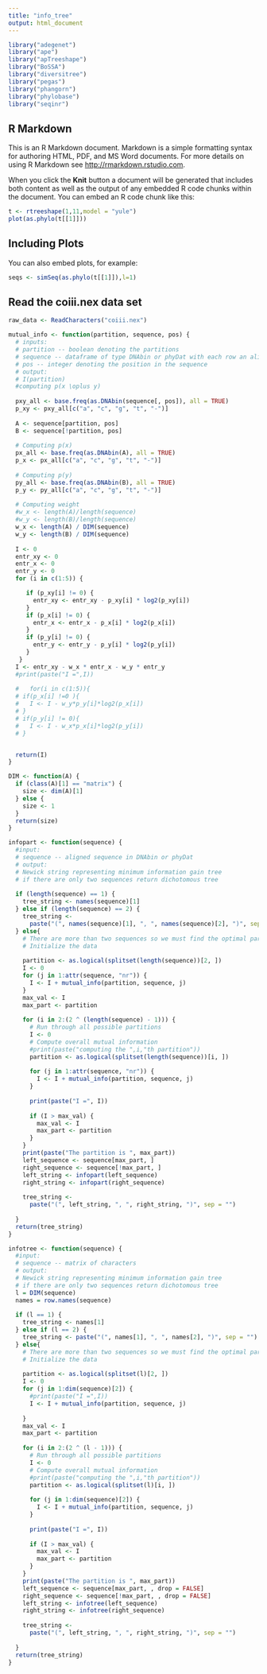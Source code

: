 ```yaml
---
title: "info_tree"
output: html_document
---
```


```r
library("adegenet")
library("ape")
library("apTreeshape")
library("BoSSA")
library("diversitree")
library("pegas")
library("phangorn")
library("phylobase")
library("seqinr")
```

## R Markdown

This is an R Markdown document. Markdown is a simple formatting syntax for authoring HTML, PDF, and MS Word documents. For more details on using R Markdown see <http://rmarkdown.rstudio.com>.

When you click the **Knit** button a document will be generated that includes both content as well as the output of any embedded R code chunks within the document. You can embed an R code chunk like this:

```r
t <- rtreeshape(1,11,model = "yule")
plot(as.phylo(t[[1]]))
```
## Including Plots

You can also embed plots, for example:

```r
seqs <- simSeq(as.phylo(t[[1]]),l=1)
```

## Read the coiii.nex data set
```r
raw_data <- ReadCharacters("coiii.nex")
```

```r
mutual_info <- function(partition, sequence, pos) {
  # inputs:
  # partition -- boolean denoting the partitions
  # sequence -- dataframe of type DNAbin or phyDat with each row an aligned sequence
  # pos -- integer denoting the position in the sequence
  # output:
  # I(partition)
  #computing p(x \oplus y)
  
  pxy_all <- base.freq(as.DNAbin(sequence[, pos]), all = TRUE)
  p_xy <- pxy_all[c("a", "c", "g", "t", "-")]
  
  A <- sequence[partition, pos]
  B <- sequence[!partition, pos]
  
  # Computing p(x)
  px_all <- base.freq(as.DNAbin(A), all = TRUE)
  p_x <- px_all[c("a", "c", "g", "t", "-")]
  
  # Computing p(y)
  py_all <- base.freq(as.DNAbin(B), all = TRUE)
  p_y <- py_all[c("a", "c", "g", "t", "-")]
  
  # Computing weight
  #w_x <- length(A)/length(sequence)
  #w_y <- length(B)/length(sequence)
  w_x <- length(A) / DIM(sequence)
  w_y <- length(B) / DIM(sequence)
  
  I <- 0
  entr_xy <- 0
  entr_x <- 0
  entr_y <- 0
  for (i in c(1:5)) {

     if (p_xy[i] != 0) {
       entr_xy <- entr_xy - p_xy[i] * log2(p_xy[i])
     }
     if (p_x[i] != 0) {
       entr_x <- entr_x - p_x[i] * log2(p_x[i])
     }
     if (p_y[i] != 0) {
       entr_y <- entr_y - p_y[i] * log2(p_y[i])
     }
   }
  I <- entr_xy - w_x * entr_x - w_y * entr_y
  #print(paste("I =",I))
    
  #   for(i in c(1:5)){
  # if(p_x[i] !=0 ){
  #   I <- I - w_y*p_y[i]*log2(p_x[i])
  # }
  # if(p_y[i] != 0){
  #   I <- I - w_x*p_x[i]*log2(p_y[i])
  # }


  return(I)
}
```

```r
DIM <- function(A) {
  if (class(A)[1] == "matrix") {
    size <- dim(A)[1]
  } else {
    size <- 1
  }
  return(size)
}
```

```r
infopart <- function(sequence) {
  #input:
  # sequence -- aligned sequence in DNAbin or phyDat
  # output:
  # Newick string representing minimum information gain tree
  # if there are only two sequences return dichotomous tree
  
  if (length(sequence) == 1) {
    tree_string <- names(sequence)[1]
  } else if (length(sequence) == 2) {
    tree_string <-
      paste("(", names(sequence)[1], ", ", names(sequence)[2], ")", sep = "")
  } else{
    # There are more than two sequences so we must find the optimal partition.
    # Initialize the data
    
    partition <- as.logical(splitset(length(sequence))[2, ])
    I <- 0
    for (j in 1:attr(sequence, "nr")) {
      I <- I + mutual_info(partition, sequence, j)
    }
    max_val <- I
    max_part <- partition
    
    for (i in 2:(2 ^ (length(sequence) - 1))) {
      # Run through all possible partitions
      I <- 0
      # Compute overall mutual information
      #print(paste("computing the ",i,"th partition"))
      partition <- as.logical(splitset(length(sequence))[i, ])
      
      for (j in 1:attr(sequence, "nr")) {
        I <- I + mutual_info(partition, sequence, j)
      }
      
      print(paste("I =", I))
      
      if (I > max_val) {
        max_val <- I
        max_part <- partition
      }
    }
    print(paste("The partition is ", max_part))
    left_sequence <- sequence[max_part, ]
    right_sequence <- sequence[!max_part, ]
    left_string <- infopart(left_sequence)
    right_string <- infopart(right_sequence)
    
    tree_string <-
      paste("(", left_string, ", ", right_string, ")", sep = "")
    
  }
  return(tree_string)
}
```

```r
infotree <- function(sequence) {
  #input:
  # sequence -- matrix of characters
  # output:
  # Newick string representing minimum information gain tree
  # if there are only two sequences return dichotomous tree
  l = DIM(sequence)
  names = row.names(sequence)
  
  if (l == 1) {
    tree_string <- names[1]
  } else if (l == 2) {
    tree_string <- paste("(", names[1], ", ", names[2], ")", sep = "")
  } else{
    # There are more than two sequences so we must find the optimal partition.
    # Initialize the data
    
    partition <- as.logical(splitset(l)[2, ])
    I <- 0
    for (j in 1:dim(sequence)[2]) {
      #print(paste("I =",I))
      I <- I + mutual_info(partition, sequence, j)
      
    }
    max_val <- I
    max_part <- partition
    
    for (i in 2:(2 ^ (l - 1))) {
      # Run through all possible partitions
      I <- 0
      # Compute overall mutual information
      #print(paste("computing the ",i,"th partition"))
      partition <- as.logical(splitset(l)[i, ])
      
      for (j in 1:dim(sequence)[2]) {
        I <- I + mutual_info(partition, sequence, j)
      }
      
      print(paste("I =", I))
      
      if (I > max_val) {
        max_val <- I
        max_part <- partition
      }
    }
    print(paste("The partition is ", max_part))
    left_sequence <- sequence[max_part, , drop = FALSE]
    right_sequence <- sequence[!max_part, , drop = FALSE]
    left_string <- infotree(left_sequence)
    right_string <- infotree(right_sequence)
    
    tree_string <-
      paste("(", left_string, ", ", right_string, ")", sep = "")
    
  }
  return(tree_string)
}
```